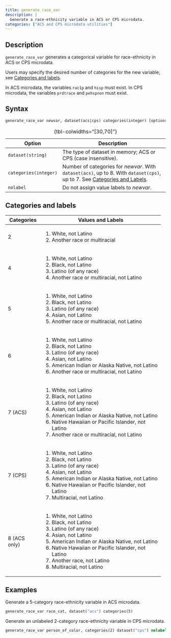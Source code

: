 ```yaml
---
title: generate_race_var
description: |
  Generate a race-ethnicity variable in ACS or CPS microdata.
categories: ["ACS and CPS microdata utilities"]
---
```


## Description

`generate_race_var` generates a categorical variable for race-ethnicity in ACS or CPS microdata.

Users may specify the desired number of categories for the new variable; see [Categories and labels].

In ACS microdata, the variables `rac1p` and `hisp` must exist. In CPS microdata, the variables `prdtrace` and `pehspnon` must exist.

## Syntax

``` stata
generate_race_var newvar, dataset(acs|cps) categories(integer) [options]
```

+-----------------------+-----------------------------------------------------------------------------------------------------------------------------+
| Option                | Description                                                                                                                 |
+=======================+=============================================================================================================================+
| `dataset(string)`     | The type of dataset in memory; ACS or CPS (case insensitive).                                                               |
+-----------------------+-----------------------------------------------------------------------------------------------------------------------------+
| `categories(integer)` | Number of categories for *newvar*. With `dataset(acs)`, up to 8. With `dataset(cps)`, up to 7. See [Categories and Labels]. |
+-----------------------+-----------------------------------------------------------------------------------------------------------------------------+
| `nolabel`             | Do not assign value labels to *newvar*.                                                                                     |
+-----------------------+-----------------------------------------------------------------------------------------------------------------------------+

: {tbl-colwidths="\[30,70\]"}

## Categories and labels

+---------------+-----------------------------------------------------+
| Categories    | Values and Labels                                   |
+===============+=====================================================+
| 2             | 1.  White, not Latino                               |
|               | 2.  Another race or multiracial                     |
+---------------+-----------------------------------------------------+
| 4             | 1.  White, not Latino                               |
|               | 2.  Black, not Latino                               |
|               | 3.  Latino (of any race)                            |
|               | 4.  Another race or multiracial, not Latino         |
+---------------+-----------------------------------------------------+
| 5             | 1.  White, not Latino                               |
|               | 2.  Black, not Latino                               |
|               | 3.  Latino (of any race)                            |
|               | 4.  Asian, not Latino                               |
|               | 5.  Another race or multiracial, not Latino         |
+---------------+-----------------------------------------------------+
| 6             | 1.  White, not Latino                               |
|               | 2.  Black, not Latino                               |
|               | 3.  Latino (of any race)                            |
|               | 4.  Asian, not Latino                               |
|               | 5.  American Indian or Alaska Native, not Latino    |
|               | 6.  Another race or multiracial, not Latino         |
+---------------+-----------------------------------------------------+
| 7 (ACS)       | 1.  White, not Latino                               |
|               | 2.  Black, not Latino                               |
|               | 3.  Latino (of any race)                            |
|               | 4.  Asian, not Latino                               |
|               | 5.  American Indian or Alaska Native, not Latino    |
|               | 6.  Native Hawaiian or Pacific Islander, not Latino |
|               | 7.  Another race or multiracial, not Latino         |
+---------------+-----------------------------------------------------+
| 7 (CPS)       | 1.  White, not Latino                               |
|               | 2.  Black, not Latino                               |
|               | 3.  Latino (of any race)                            |
|               | 4.  Asian, not Latino                               |
|               | 5.  American Indian or Alaska Native, not Latino    |
|               | 6.  Native Hawaiian or Pacific Islander, not Latino |
|               | 7.  Multiracial, not Latino                         |
+---------------+-----------------------------------------------------+
| 8 (ACS only)  | 1.  White, not Latino                               |
|               | 2.  Black, not Latino                               |
|               | 3.  Latino (of any race)                            |
|               | 4.  Asian, not Latino                               |
|               | 5.  American Indian or Alaska Native, not Latino    |
|               | 6.  Native Hawaiian or Pacific Islander, not Latino |
|               | 7.  Another race, not Latino                        |
|               | 8.  Multiracial, not Latino                         |
+---------------+-----------------------------------------------------+

## Examples

Generate a 5-category race-ethnicity variable in ACS microdata.

``` stata
generate_race_var race_cat, dataset("acs") categories(5) 
```

Generate an unlabeled 2-category race-ethnicity variable in CPS microdata.

``` stata
generate_race_var person_of_color, categories(2) dataset("cps") nolabel
```
